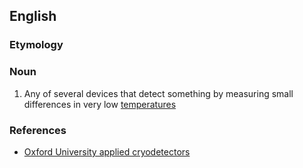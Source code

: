 ==English==

===Etymology===
{{prefix|en|cryo|detector}}

===Noun===
{{en-noun}}

# {{lb|en|physics}} Any of several devices that detect something by measuring small differences in very low [[temperature]]s

===References===
* [http://www.physics.ox.ac.uk/Cryodetectors/default.asp Oxford University applied cryodetectors]